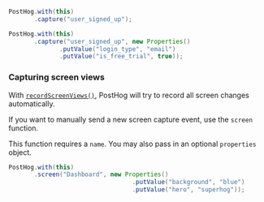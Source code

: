 
<Intro />

```java
PostHog.with(this)
       .capture("user_signed_up");
```

<NamingTip />

<SettingProperties />

```java
PostHog.with(this)
       .capture("user_signed_up", new Properties()
              .putValue("login_type", "email")
              .putValue("is_free_trial", true));
```

### Capturing screen views

With [`recordScreenViews()`](/docs/libraries/android#all-configuration-options), PostHog will try to record all screen changes automatically.

If you want to manually send a new screen capture event, use the `screen` function.

This function requires a `name`. You may also pass in an optional `properties` object.

```java
PostHog.with(this)
       .screen("Dashboard", new Properties()
                                  .putValue("background", "blue")
                                  .putValue("hero", "superhog"));
```
